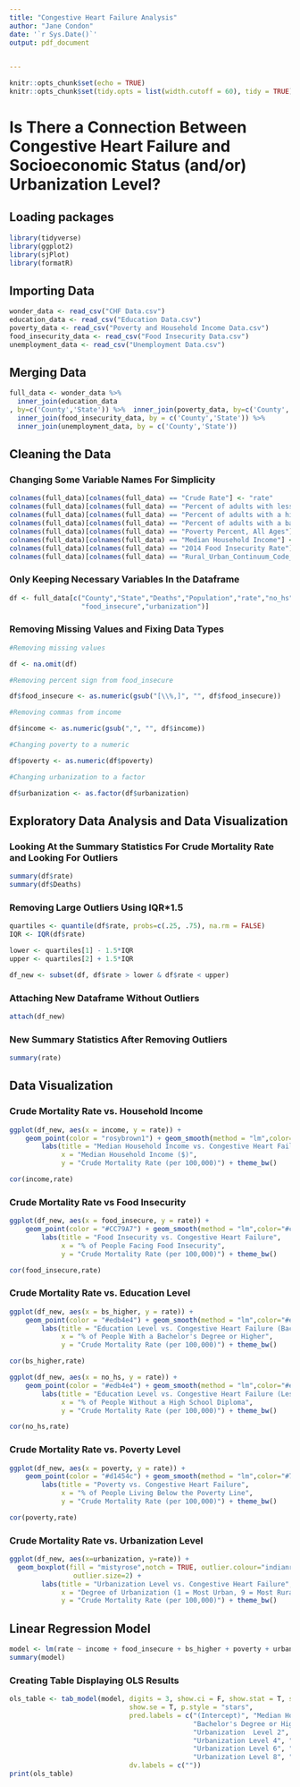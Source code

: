 ---
title: "Congestive Heart Failure Analysis"
author: "Jane Condon"
date: '`r Sys.Date()`'
output: pdf_document
    

---

```{r setup, include=FALSE}
knitr::opts_chunk$set(echo = TRUE)
knitr::opts_chunk$set(tidy.opts = list(width.cutoff = 60), tidy = TRUE)
```

# Is There a Connection Between Congestive Heart Failure and Socioeconomic Status (and/or) Urbanization Level?


## Loading packages

```{r, message = FALSE, warning = FALSE}
library(tidyverse)
library(ggplot2)
library(sjPlot)
library(formatR)
```


## Importing Data

```{r, message = FALSE, warning = FALSE}
wonder_data <- read_csv("CHF Data.csv")
education_data <- read_csv("Education Data.csv")
poverty_data <- read_csv("Poverty and Household Income Data.csv")
food_insecurity_data <- read_csv("Food Insecurity Data.csv")
unemployment_data <- read_csv("Unemployment Data.csv")
```


## Merging Data


```{r, warning = FALSE}
full_data <- wonder_data %>%
  inner_join(education_data
, by=c('County','State')) %>%  inner_join(poverty_data, by=c('County','State')) %>%
  inner_join(food_insecurity_data, by = c('County','State')) %>%
  inner_join(unemployment_data, by = c('County','State'))
```


## Cleaning the Data


### Changing Some Variable Names For Simplicity

```{r}
colnames(full_data)[colnames(full_data) == "Crude Rate"] <- "rate"
colnames(full_data)[colnames(full_data) == "Percent of adults with less than a high school diploma, 2008-12"] <- "no_hs"
colnames(full_data)[colnames(full_data) == "Percent of adults with a high school diploma only, 2008-12"] <- "hs_only"
colnames(full_data)[colnames(full_data) == "Percent of adults with a bachelor's degree or higher, 2008-12"] <- "bs_higher"
colnames(full_data)[colnames(full_data) == "Poverty Percent, All Ages"] <- "poverty"
colnames(full_data)[colnames(full_data) == "Median Household Income"] <- "income"
colnames(full_data)[colnames(full_data) == "2014 Food Insecurity Rate"] <- "food_insecure"
colnames(full_data)[colnames(full_data) == "Rural_Urban_Continuum_Code_2013"] <- "urbanization"

```



### Only Keeping Necessary Variables In the Dataframe


```{r}
df <- full_data[c("County","State","Deaths","Population","rate","no_hs","hs_only","bs_higher","poverty","income",
                  "food_insecure","urbanization")]
```



### Removing Missing Values and Fixing Data Types

```{r}
#Removing missing values

df <- na.omit(df)

#Removing percent sign from food_insecure

df$food_insecure <- as.numeric(gsub("[\\%,]", "", df$food_insecure))

#Removing commas from income

df$income <- as.numeric(gsub(",", "", df$income))

#Changing poverty to a numeric

df$poverty <- as.numeric(df$poverty)

#Changing urbanization to a factor

df$urbanization <- as.factor(df$urbanization)

```



## Exploratory Data Analysis and Data Visualization


### Looking At the Summary Statistics For Crude Mortality Rate and Looking For Outliers


```{r}
summary(df$rate)
summary(df$Deaths)
```


### Removing Large Outliers Using IQR*1.5

```{r}
quartiles <- quantile(df$rate, probs=c(.25, .75), na.rm = FALSE)
IQR <- IQR(df$rate)

lower <- quartiles[1] - 1.5*IQR
upper <- quartiles[2] + 1.5*IQR 

df_new <- subset(df, df$rate > lower & df$rate < upper)

```


### Attaching New Dataframe Without Outliers


```{r}
attach(df_new)
```



### New Summary Statistics After Removing Outliers


```{r}
summary(rate)
```



## Data Visualization

### Crude Mortality Rate vs. Household Income


```{r}
ggplot(df_new, aes(x = income, y = rate)) +
    geom_point(color = "rosybrown1") + geom_smooth(method = "lm",color="#cc4b65") +
        labs(title = "Median Household Income vs. Congestive Heart Failure",
             x = "Median Household Income ($)",
             y = "Crude Mortality Rate (per 100,000)") + theme_bw()
```



```{r}
cor(income,rate)
```



### Crude Mortality Rate vs Food Insecurity


```{r}
ggplot(df_new, aes(x = food_insecure, y = rate)) +
    geom_point(color = "#CC79A7") + geom_smooth(method = "lm",color="#c41b3d") +
        labs(title = "Food Insecurity vs. Congestive Heart Failure",
             x = "% of People Facing Food Insecurity",
             y = "Crude Mortality Rate (per 100,000)") + theme_bw()
```



```{r}
cor(food_insecure,rate)
```



### Crude Mortality Rate vs. Education Level


```{r}
ggplot(df_new, aes(x = bs_higher, y = rate)) +
    geom_point(color = "#edb4e4") + geom_smooth(method = "lm",color="#eb5081") +
        labs(title = "Education Level vs. Congestive Heart Failure (Bachelor's or Higher)",
             x = "% of People With a Bachelor's Degree or Higher",
             y = "Crude Mortality Rate (per 100,000)") + theme_bw()
```



```{r}
cor(bs_higher,rate)
```



```{r}
ggplot(df_new, aes(x = no_hs, y = rate)) +
    geom_point(color = "#edb4e4") + geom_smooth(method = "lm",color="#eb5081") +
        labs(title = "Education Level vs. Congestive Heart Failure (Less than High School)",
             x = "% of People Without a High School Diploma",
             y = "Crude Mortality Rate (per 100,000)") + theme_bw()
```



```{r}
cor(no_hs,rate)
```



### Crude Mortality Rate vs. Poverty Level


```{r}
ggplot(df_new, aes(x = poverty, y = rate)) +
    geom_point(color = "#d1454c") + geom_smooth(method = "lm",color="#78050b") +
        labs(title = "Poverty vs. Congestive Heart Failure",
             x = "% of People Living Below the Poverty Line",
             y = "Crude Mortality Rate (per 100,000)") + theme_bw()
```



```{r}
cor(poverty,rate)
```



### Crude Mortality Rate vs. Urbanization Level


```{r}
ggplot(df_new, aes(x=urbanization, y=rate)) + 
  geom_boxplot(fill = "mistyrose",notch = TRUE, outlier.colour="indianred3",
                outlier.size=2) +
        labs(title = "Urbanization Level vs. Congestive Heart Failure",
             x = "Degree of Urbanization (1 = Most Urban, 9 = Most Rural)",
             y = "Crude Mortality Rate (per 100,000)") + theme_bw()
```



## Linear Regression Model


```{r}
model <- lm(rate ~ income + food_insecure + bs_higher + poverty + urbanization, data = df_new)
summary(model)
```


### Creating Table Displaying OLS Results


```{r}
ols_table <- tab_model(model, digits = 3, show.ci = F, show.stat = T, show.p = T,
                              show.se = T, p.style = "stars",
                              pred.labels = c("(Intercept)", "Median Household Income", "Food Insecurity",
                                              "Bachelor's Degree or Higher", "Poverty",
                                              "Urbanization  Level 2", "Urbanization Level 3", 
                                              "Urbanization Level 4", "Urbanization Level 5", 
                                              "Urbanization Level 6", "Urbanization Level 7", 
                                              "Urbanization Level 8", "Urbanization Level 9"),
                              dv.labels = c(""))
print(ols_table)
```

